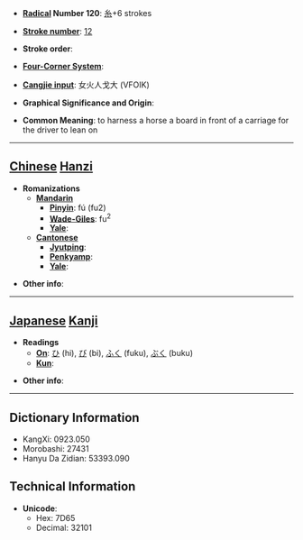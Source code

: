 * '''[[Wiktionary:Chinese radical index| Radical]] Number 120''': [[Wiktionary:Chinese radical index 糸|糸]]+6 strokes

* '''[[Wiktionary:Chinese total strokes index|Stroke number]]''': [[Wiktionary:Chinese total strokes index 12|12]]

* '''Stroke order''': 

* '''[[Wiktionary:Chinese four corner index|Four-Corner System]]''': 

* '''[[Wiktionary:Chinese Cangjie index|Cangjie input]]''': 女火人戈大 (VFOIK)

* '''Graphical Significance and Origin''': 

* '''Common Meaning''': to harness a horse a board in front of a carriage for the driver to lean on

----

== [[Chinese]] [[Hanzi]] ==

* '''Romanizations'''
** '''[[Mandarin]]'''
*** '''[[Pinyin]]''': fú (fu2)
*** '''[[Wade-Giles]]''': fu<sup>2</sup>
*** '''[[Yale]]''': 
** '''[[Cantonese]]'''
*** '''[[Jyutping]]''':
*** '''[[Penkyamp]]''': 
*** '''[[Yale]]''': 

* '''Other info''': 

----

== [[Japanese]] [[Kanji]] ==

* '''Readings'''
** '''[[On]]''': [[ひ]] (hi), [[び]] (bi), [[ふく]] (fuku), [[ぶく]] (buku)
** '''[[Kun]]''': 

* '''Other info''':  

----

== Dictionary Information ==

* KangXi: 0923.050
* Morobashi: 27431
* Hanyu Da Zidian: 53393.090

== Technical Information ==

* '''Unicode''':
** Hex: 7D65
** Decimal: 32101